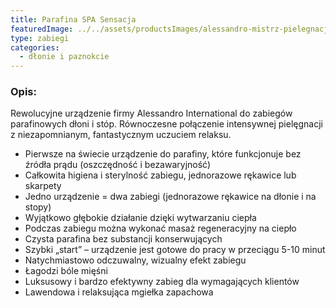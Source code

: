 ```yaml
---
title: Parafina SPA Sensacja
featuredImage: ../../assets/productsImages/alessandro-mistrz-pielegnacji-dloni-i-paznokci.jpg
type: zabiegi
categories:
  - dłonie i paznokcie
---
```


<h3>Opis:</h3>

Rewolucyjne urządzenie firmy Alessandro International do zabiegów parafinowych dłoni i stóp. Równoczesne połączenie intensywnej pielęgnacji z niezapomnianym, fantastycznym uczuciem relaksu.

- Pierwsze na świecie urządzenie do parafiny, które funkcjonuje bez źródła prądu (oszczędność i bezawaryjność)
- Całkowita higiena i sterylność zabiegu, jednorazowe rękawice lub skarpety
- Jedno urządzenie = dwa zabiegi (jednorazowe rękawice na dłonie i na stopy)
- Wyjątkowo głębokie działanie dzięki wytwarzaniu ciepła
- Podczas zabiegu można wykonać masaż regeneracyjny na ciepło
- Czysta parafina bez substancji konserwujących
- Szybki „start” – urządzenie jest gotowe do pracy w przeciągu 5-10 minut
- Natychmiastowo odczuwalny, wizualny efekt zabiegu
- Łagodzi bóle mięśni
- Luksusowy i bardzo efektywny zabieg dla wymagających klientów
- Lawendowa i relaksująca mgiełka zapachowa
